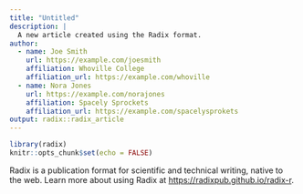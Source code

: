 ```yaml
---
title: "Untitled"
description: |
  A new article created using the Radix format.
author:
  - name: Joe Smith
    url: https://example.com/joesmith
    affiliation: Whoville College
    affiliation_url: https://example.com/whoville
  - name: Nora Jones 
    url: https://example.com/norajones
    affiliation: Spacely Sprockets
    affiliation_url: https://example.com/spacelysprokets
output: radix::radix_article
---
```



```r
library(radix)
knitr::opts_chunk$set(echo = FALSE)
```

Radix is a publication format for scientific and technical writing, native to the web. Learn more about using Radix at <https://radixpub.github.io/radix-r>.



